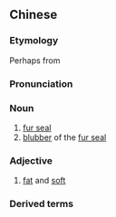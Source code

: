{{also|腽肭}}
==Chinese==
{{zh-forms|s=腽肭}}

===Etymology===
Perhaps from {{der|zh|ain|オンネㇷ゚|tr=onnep}}

===Pronunciation===
{{zh-pron
|m=wànà
|c=wat1 neot6
|cat=n,a
}}

===Noun===
{{zh-noun}}

# [[fur seal]]
# [[blubber]] of the [[fur seal]]

{{zh-cat|Eared seals}}

===Adjective===
{{zh-adj}}

# {{lb|zh|archaic}} [[fat]] and [[soft]]

===Derived terms===
{{zh-der|膃肭獸|膃肭臍}}